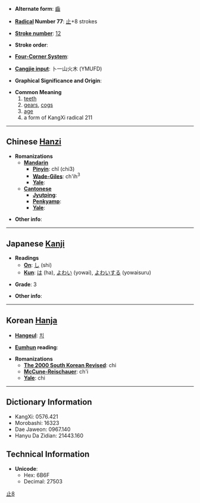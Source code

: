 * '''Alternate form''': [[齒]]

* '''[[Wiktionary:Chinese radical index| Radical]] Number 77''': [[Wiktionary:Chinese radical index 止|止]]+8 strokes

* '''[[Wiktionary:Chinese total strokes index|Stroke number]]''': [[Wiktionary:Chinese total strokes index 12|12]]

* '''Stroke order''': 

* '''[[Wiktionary:Chinese four corner index|Four-Corner System]]''': 

* '''[[Wiktionary:Chinese Cangjie index|Cangjie input]]''': 卜一山火木 (YMUFD)

* '''Graphical Significance and Origin''': 

* '''Common Meaning'''
*#[[teeth]]
*# [[gear]]s, [[cog]]s
*# [[age]]
*# a form of KangXi radical 211

----

== Chinese [[Hanzi]] ==

* '''Romanizations'''
** '''[[Mandarin]]'''
*** '''[[Pinyin]]''': chǐ (chi3)
*** '''[[Wade-Giles]]''': ch'ih<sup>3</sup>
*** '''[[Yale]]''': 
** '''[[Cantonese]]'''
*** '''[[Jyutping]]''':
*** '''[[Penkyamp]]''': 
*** '''[[Yale]]''': 

* '''Other info''': 

----

== Japanese [[Kanji]] ==

* '''Readings'''
** '''[[On]]''': [[し]] (shi)
** '''[[Kun]]''': [[は]] (ha), [[よわい]] (yowai), [[よわいする]] (yowaisuru)

* '''Grade''': 3 [[Category:Grade 3 kanji|止8]]

* '''Other info''':  

----

== Korean [[Hanja]] ==

* '''[[Hangeul]]''': [[치]]

* '''[[Eumhun]] reading''': 

* '''Romanizations'''
** '''[[The 2000 South Korean Revised Romanization|The 2000 South Korean Revised]]''': chi
** '''[[McCune-Reischauer]]''': ch'i
** '''[[Yale]]''': chi

----

== Dictionary Information ==

* KangXi: 0576.421
* Morobashi: 16323
* Dae Jaweon: 0967.140
* Hanyu Da Zidian: 21443.160

== Technical Information ==

* '''Unicode''':
** Hex: 6B6F
** Decimal: 27503
